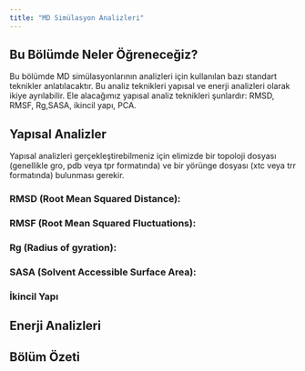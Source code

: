 ```yaml
---
title: "MD Simülasyon Analizleri"
---
```


## Bu Bölümde Neler Öğreneceğiz?

Bu bölümde MD simülasyonlarının analizleri için kullanılan bazı standart teknikler anlatılacaktır. Bu analiz teknikleri yapısal ve enerji analizleri olarak ikiye ayrılabilir. Ele alacağımız yapısal analiz teknikleri şunlardır: RMSD, RMSF, Rg,SASA, ikincil yapı, PCA. 


## Yapısal Analizler
Yapısal analizleri gerçekleştirebilmeniz için elimizde bir topoloji dosyası (genellikle gro, pdb veya tpr formatında) ve bir yörünge dosyası (xtc veya trr formatında) bulunması gerekir. 

### RMSD (Root Mean Squared Distance):

### RMSF (Root Mean Squared Fluctuations):

### Rg (Radius of gyration):

### SASA (Solvent Accessible Surface Area):

### İkincil Yapı

## Enerji Analizleri

## Bölüm Özeti


